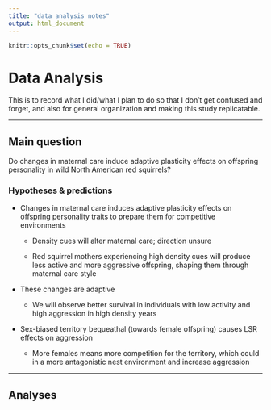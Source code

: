 ```yaml
---
title: "data analysis notes"
output: html_document
---
```


```r
knitr::opts_chunk$set(echo = TRUE)
```

# Data Analysis

This is to record what I did/what I plan to do so that I don't get confused and forget, and also for general organization and making this study replicatable.

------------------------------------------------------------------------

## Main question

Do changes in maternal care induce adaptive plasticity effects on offspring personality in wild North American red squirrels?

### Hypotheses & predictions

-   Changes in maternal care induces adaptive plasticity effects on offspring personality traits to prepare them for competitive environments

    -   Density cues will alter maternal care; direction unsure

    -   Red squirrel mothers experiencing high density cues will produce less active and more aggressive offspring, shaping them through maternal care style

-   These changes are adaptive

    -   We will observe better survival in individuals with low activity and high aggression in high density years

-   Sex-biased territory bequeathal (towards female offspring) causes LSR effects on aggression

    -   More females means more competition for the territory, which could in a more antagonistic nest environment and increase aggression

------------------------------------------------------------------------

## Analyses
